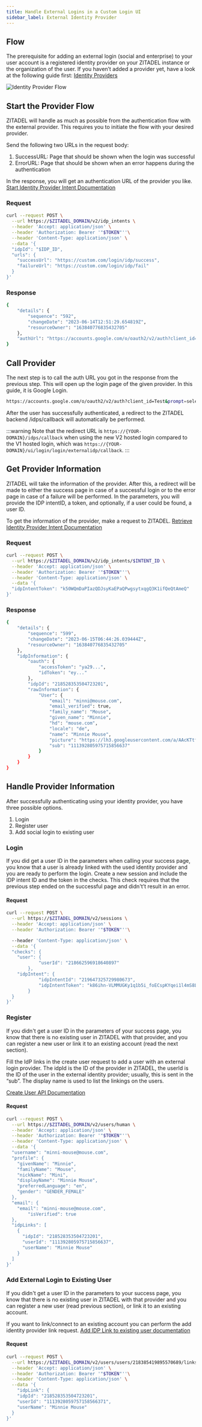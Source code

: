 ```yaml
---
title: Handle External Logins in a Custom Login UI
sidebar_label: External Identity Provider
---
```


## Flow

The prerequisite for adding an external login (social and enterprise) to your user account is a registered identity provider on your ZITADEL instance or the organization of the user.
If you haven’t added a provider yet, have a look at the following guide first: [Identity Providers](/docs/guides/integrate/identity-providers/introduction)

![Identity Provider Flow](/img/guides/login-ui/external-login-flow.png)

## Start the Provider Flow

ZITADEL will handle as much as possible from the authentication flow with the external provider.
This requires you to initiate the flow with your desired provider.

Send the following two URLs in the request body:

1. SuccessURL: Page that should be shown when the login was successful
2. ErrorURL: Page that should be shown when an error happens during the authentication

In the response, you will get an authentication URL of the provider you like.
[Start Identity Provider Intent Documentation](/docs/apis/resources/user_service_v2/user-service-start-identity-provider-intent)

### Request

```bash
curl --request POST \
  --url https://$ZITADEL_DOMAIN/v2/idp_intents \
  --header 'Accept: application/json' \
  --header 'Authorization: Bearer '"$TOKEN"''\
  --header 'Content-Type: application/json' \
  --data '{
  "idpId": "$IDP_ID",
  "urls": {
    "successUrl": "https://custom.com/login/idp/success",
    "failureUrl": "https://custom.com/login/idp/fail"
  }
}'
```

### Response

```bash
{
	"details": {
		"sequence": "592",
		"changeDate": "2023-06-14T12:51:29.654819Z",
		"resourceOwner": "163840776835432705"
	},
	"authUrl": "https://accounts.google.com/o/oauth2/v2/auth?client_id=Test&prompt=select_account&redirect_uri=https%3A%2F%2F$ZITADEL_DOMAIN%2Fidps%2Fcallback&response_type=code&scope=openid+profile+email&state=218525066445455617"
}
```

## Call Provider

The next step is to call the auth URL you got in the response from the previous step.
This will open up the login page of the given provider. In this guide, it is Google Login.

```bash
https://accounts.google.com/o/oauth2/v2/auth?client_id=Test&prompt=select_account&redirect_uri=https%3A%2F%2F$ZITADEL_DOMAIN%2Fidps%2Fcallback&response_type=code&scope=openid+profile+email&state=218525066445455617
```

After the user has successfully authenticated, a redirect to the ZITADEL backend /idps/callback will automatically be performed.

:::warning
Note that the redirect URL is `https://{YOUR-DOMAIN}/idps/callback` when using the new V2 hosted login compared to the V1 hosted login, which was `https://{YOUR-DOMAIN}/ui/login/login/externalidp/callback`.
:::

## Get Provider Information

ZITADEL will take the information of the provider. After this, a redirect will be made to either the success page in case of a successful login or to the error page in case of a failure will be performed. In the parameters, you will provide the IDP intentID, a token, and optionally, if a user could be found, a user ID.

To get the information of the provider, make a request to ZITADEL.
[Retrieve Identity Provider Intent Documentation](/docs/apis/resources/user_service_v2/user-service-retrieve-identity-provider-intent)

### Request

```bash
curl --request POST \
  --url https://$ZITADEL_DOMAIN/v2/idp_intents/$INTENT_ID \
  --header 'Accept: application/json' \
  --header 'Authorization: Bearer '"$TOKEN"''\
  --header 'Content-Type: application/json' \
  --data '{
  "idpIntentToken": "k50WQmDaPIazQDJsyKaEPaQPwgsytxqgQ3K1ifQeQtAmeQ"
}'
```

### Response

```bash
{
	"details": {
		"sequence": "599",
		"changeDate": "2023-06-15T06:44:26.039444Z",
		"resourceOwner": "163840776835432705"
	},
	"idpInformation": {
		"oauth": {
			"accessToken": "ya29...",
			"idToken": "ey..."
		},
		"idpId": "218528353504723201",
		"rawInformation": {
			"User": {
				"email": "minni@mouse.com",
				"email_verified": true,
				"family_name": "Mouse",
				"given_name": "Minnie",
				"hd": "mouse.com",
				"locale": "de",
				"name": "Minnie Mouse",
				"picture": "https://lh3.googleusercontent.com/a/AAcKTtf973Q7NH8KzKTMEZELPU9lx45WpQ9FRBuxFdPb=s96-c",
				"sub": "111392805975715856637"
			}
		}
	}
}
```

## Handle Provider Information

After successfully authenticating using your identity provider, you have three possible options.

1. Login
2. Register user
3. Add social login to existing user

### Login

If you did get a user ID in the parameters when calling your success page, you know that a user is already linked with the used identity provider and you are ready to perform the login.
Create a new session and include the IDP intent ID and the token in the checks.
This check requires that the previous step ended on the successful page and didn't’t result in an error.

#### Request

```bash
curl --request POST \
  --url https://$ZITADEL_DOMAIN/v2/sessions \
  --header 'Accept: application/json' \
  --header 'Authorization: Bearer '"$TOKEN"''\

  --header 'Content-Type: application/json' \
  --data '{
  "checks": {
	"user": {
      		"userId": "218662596918640897"
    	},
	"idpIntent": {
      		"idpIntentId": "219647325729980673",
      		"idpIntentToken": "k86ihn-VLMMUGKy1q1b5i_foECspKYqei1l4mS8LT7Xzjw"
    	}
  }
}'
```

### Register

If you didn't get a user ID in the parameters of your success page, you know that there is no existing user in ZITADEL with that provider, and you can register a new user or link it to an existing account (read the next section).

Fill the IdP links in the create user request to add a user with an external login provider.
The idpId is the ID of the provider in ZITADEL, the userId is the ID of the user in the external identity provider; usually, this is sent in the “sub”.
The display name is used to list the linkings on the users.

[Create User API Documentation](/docs/apis/resources/user_service_v2/user-service-add-human-user)

#### Request

```bash
curl --request POST \
  --url https://$ZITADEL_DOMAIN/v2/users/human \
  --header 'Accept: application/json' \
  --header 'Authorization: Bearer '"$TOKEN"''\
  --header 'Content-Type: application/json' \
  --data '{
  "username": "minni-mouse@mouse.com",
  "profile": {
    "givenName": "Minnie",
    "familyName": "Mouse",
    "nickName": "Mini",
    "displayName": "Minnie Mouse",
    "preferredLanguage": "en",
    "gender": "GENDER_FEMALE"
  },
  "email": {
    "email": "minni-mouse@mouse.com",
		"isVerified": true
  },
  "idpLinks": [
    {
      "idpId": "218528353504723201",
      "userId": "111392805975715856637",
      "userName": "Minnie Mouse"
    }
  ]
}'
```

### Add External Login to Existing User

If you didn't get a user ID in the parameters to your success page, you know that there is no existing user in ZITADEL with that provider and you can register a new user (read previous section), or link it to an existing account.

If you want to link/connect to an existing account you can perform the add identity provider link request.
[Add IDP Link to existing user documentation](/docs/apis/resources/user_service_v2/user-service-add-idp-link)

#### Request

```bash
curl --request POST \
  --url https://$ZITADEL_DOMAIN/v2/users/users/218385419895570689/links \
  --header 'Accept: application/json' \
  --header 'Authorization: Bearer '"$TOKEN"''\
  --header 'Content-Type: application/json' \
  --data '{
	"idpLink": {
    "idpId": "218528353504723201",
    "userId": "1113928059757158566371",
    "userName": "Minnie Mouse"
  }
}'
```
